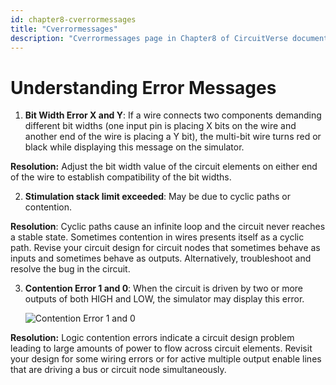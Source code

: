 ```yaml
---
id: chapter8-cverrormessages
title: "Cverrormessages"
description: "Cverrormessages page in Chapter8 of CircuitVerse documentation."
---
```


# Understanding Error Messages

1. **Bit Width Error X and Y**: If a wire connects two components demanding different bit widths (one input pin is placing X bits on the wire and another end of the wire is placing a Y bit), the multi-bit wire turns red or black while displaying this message on the simulator.

**Resolution:** Adjust the bit width value of the circuit elements on either end of the wire to establish compatibility of the bit widths.

2. **Stimulation stack limit exceeded**: May be due to cyclic paths or contention.

**Resolution**: Cyclic paths cause an infinite loop and the circuit never reaches a stable state. Sometimes contention in wires presents itself as a cyclic path. Revise your circuit design for circuit nodes that sometimes behave as inputs and sometimes behave as outputs. Alternatively, troubleshoot and resolve the bug in the circuit.

3. **Contention Error 1 and 0**: When the circuit is driven by two or more outputs of both HIGH and LOW, the simulator may display this error.

   ![Contention Error 1 and 0](https://i.stack.imgur.com/xW0lC.gif)

**Resolution:** Logic contention errors indicate a circuit design problem leading to large amounts of power to flow across circuit elements. Revisit your design for some wiring errors or for active multiple output enable lines that are driving a bus or circuit node simultaneously.
